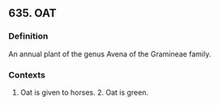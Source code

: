 ## 635. OAT
### Definition
An annual plant of the genus Avena of the Gramineae family.

### Contexts
1. Oat is given to horses. 2. Oat is green.

